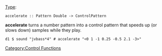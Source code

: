 <languages/>
{{DISPLAYTITLE:accelerate}} 
[[Type signature|Type]]: <source inline>accelerate :: Pattern Double -> ControlPattern</source>

'''accelerate''' turns a number pattern into a control pattern that speeds up (or slows down) samples while they play.

<source>
d1 $ sound "jvbass*4" # accelerate "<0 1 -1 0.25 -0.5 2.1 -3>" 
</source>

[[Category:Control Functions]]
